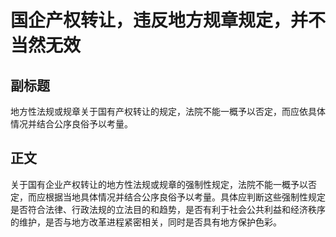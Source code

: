 # 国企产权转让，违反地方规章规定，并不当然无效
## 副标题
地方性法规或规章关于国有产权转让的规定，法院不能一概予以否定，而应依具体情况并结合公序良俗予以考量。
## 正文
关于国有企业产权转让的地方性法规或规章的强制性规定，法院不能一概予以否定，而应根据当地具体情况并结合公序良俗予以考量。具体应判断这些强制性规定是否符合法律、行政法规的立法目的和趋势，是否有利于社会公共利益和经济秩序的维护，是否与地方改革进程紧密相关，同时是否具有地方保护色彩。